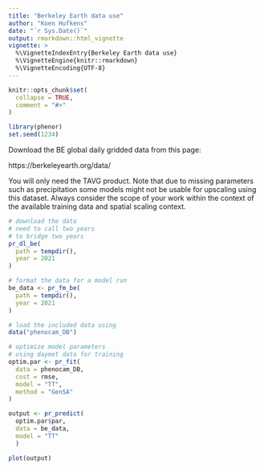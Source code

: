 ```yaml
---
title: "Berkeley Earth data use"
author: "Koen Hufkens"
date: "`r Sys.Date()`"
output: rmarkdown::html_vignette
vignette: >
  %\VignetteIndexEntry{Berkeley Earth data use}
  %\VignetteEngine{knitr::rmarkdown}
  %\VignetteEncoding{UTF-8}
---
```


```r
knitr::opts_chunk$set(
  collapse = TRUE,
  comment = "#>"
)

library(phenor)
set.seed(1234)
```

Download the BE global daily gridded data from this page:

https://berkeleyearth.org/data/

You will only need the TAVG product. Note that due to missing parameters such as precipitation some models might not be usable for upscaling using this dataset. Always consider the scope of your work within the context of the available training data and spatial scaling context.

```r
# download the data
# need to call two years
# to bridge two years
pr_dl_be(
  path = tempdir(),
  year = 2021
)
```

```r
# format the data for a model run
be_data <- pr_fm_be(
  path = tempdir(),
  year = 2021
)
```


```r
# load the included data using
data("phenocam_DB")

# optimize model parameters
# using daymet data for training
optim.par <- pr_fit(
  data = phenocam_DB,
  cost = rmse,
  model = "TT",
  method = "GenSA"
)
```

```r
output <- pr_predict(
  optim.par$par,
  data = be_data,
  model = "TT"
  )
```

```r
plot(output)
```
